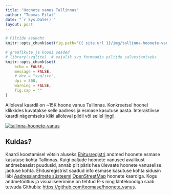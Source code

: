 ---
title: "Hoonete vanus Tallinnas"
author: "Toomas Eilat"
date: "`r Sys.Date()`"
layout: post
---

```{r, echo=FALSE}
# Piltide asukoht
knitr::opts_chunk$set(fig.path='{{ site.url }}/img/tallinna-hoonete-vanus-')
```

```{r setup, include=FALSE}
# graafikute ja koodi seaded
# library(svglite)  # vajalik svg formaadis piltide salvestamiseks
knitr::opts_chunk$set(
    echo = FALSE, 
    message = FALSE,
    # dev = "svglite",
    dpi = 300,
    warning = FALSE,
    fig.cap = ""
)
```

Alloleval kaardil on ~15K hoone vanus Tallinnas. Konkreetsel hoonel klikkides kuvatakse selle aadress ja esmase kasutuse aasta. Interaktiivse kaardi nägemiseks kliki alloleval pildil või sellel <a href="http://toomase.github.io/files/tallinna_hoonete_vanus.html" target="_blank">lingil</a>.

<a href="http://toomase.github.io/files/tallinna_hoonete_vanus.html" target="_blank"><img border="0" alt="tallinna-hoonete-vanus" src="http://toomase.github.io/img/tallinna-hoonete-vanus.png"></a>


## Kuidas?
Kaardi koostamisel võtsin aluseks [Ehitusregistri](https://www.ehr.ee) andmed hoonete esmase kasutuse kohta Tallinnas. Kuigi paljude hoonete vanused avalikust andmebaasist puudusid, annab pilt päris hea ülevaate hoonete vanuselise jaotuse kohta. Ehitusregistrist saadud info esmase kasutuse kohta sidusin läbi [Aadressiandmete süsteemi](http://xgis.maaamet.ee/adsavalik/ads) [OpenStreetMap](ttp://download.bbbike.org/osm/bbbike/Tallinn/) hoonete kaardiga. Kogu andmetöötlus ja visualiseerimine on tehtud R-s ning lähtekoodiga saab tutvuda Githubis:  [https://github.com/toomase/hoonete_vanus](https://github.com/toomase/hoonete_vanus). 